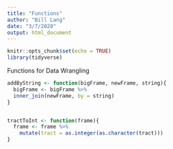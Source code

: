 ```yaml
---
title: "Functions"
author: "Bill Lang"
date: "3/7/2020"
output: html_document
---
```


```r
knitr::opts_chunk$set(echo = TRUE)
library(tidyverse)
```

Functions for Data Wrangling

```r
addByString <- function(bigFrame, newFrame, string){
  bigFrame <- bigFrame %>% 
  inner_join(newFrame, by = string)
}


tractToInt <- function(frame){
  frame <- frame %>% 
    mutate(tract = as.integer(as.character(tract)))
}

```


